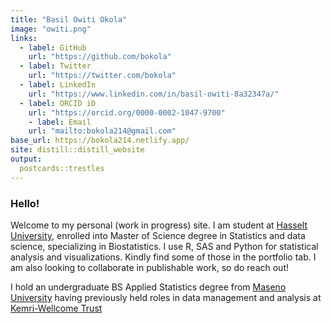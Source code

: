 ```yaml
---
title: "Basil Owiti Okola"
image: "owiti.png"
links:
  - label: GitHub
    url: "https://github.com/bokola"
  - label: Twitter
    url: "https://twitter.com/bokola"
  - label: LinkedIn
    url: "https://www.linkedin.com/in/basil-owiti-8a32347a/"
  - label: ORCID iD
    url: "https://orcid.org/0000-0002-1047-9700"
    - label: Email
    url: "mailto:bokola214@gmail.com"
base_url: https://bokola214.netlify.app/
site: distill::distill_website
output:
  postcards::trestles
---
```


### Hello!

Welcome to my personal (work in progress) site. I am student at [Hasselt University](https://www.uhasselt.be), enrolled into  Master of Science degree in Statistics and data science, specializing in Biostatistics. I use R, SAS and Python for statistical analysis and visualizations. Kindly find some of those in the portfolio tab. I am also looking to collaborate in publishable work, so do reach out!

I hold an undergraduate BS Applied Statistics degree from [Maseno University](https://www.maseno.ac.ke/index/) having previously held roles in data management and analysis at [Kemri-Wellcome Trust](https://kemri-wellcome.org/)
